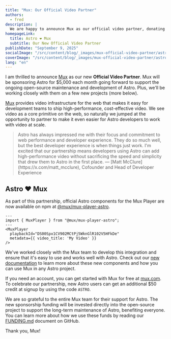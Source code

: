 ```yaml
---
title: "Mux: Our Official Video Partner"
authors:
  - fred
description: |
  We are happy to announce Mux as our official video partner, donating $5,000 each month toward the ongoing open-source maintenance and development of Astro.
homepageLink:
  title: Astro ❤️ Mux
  subtitle: Our New Official Video Partner
publishDate: "September 9, 2025"
socialImage: "/src/content/blog/_images/mux-official-video-partner/astro-mux-social.webp"
coverImage: "/src/content/blog/_images/mux-official-video-partner/astro-mux-header.webp"
lang: "en"
---
```



I am thrilled to announce [Mux](https://www.mux.com?utm_campaign=21819274-Astro&utm_source=astro) as our new **Official Video Partner**. Mux will be sponsoring Astro for $5,000 each month going forward to support the ongoing open-source maintenance and development of Astro. Plus, we'll be working closely with them on a few new projects (more below).

[Mux](https://www.mux.com?utm_campaign=21819274-Astro&utm_source=astro) provides video infrastructure for the web that makes it easy for development teams to ship high-performance, cost-effective video. We see video as a core primitive on the web, so naturally we jumped at the opportunity to partner to make it even easier for Astro developers to work with video at scale.

<Blockquote>
	<Fragment slot="quote" >
		Astro has always impressed me with their focus and commitment to web performance and developer experience. They do so much well, but the best developer experience is when things just work. I'm excited that our partnership means developers using Astro can add high-performance video without sacrificing the speed and simplicity that drew them to Astro in the first place.
	</Fragment>
	<Fragment slot="caption">
		— [Matt McClure](https://x.com/matt_mcclure), Cofounder and Head of Developer Experience
	</Fragment>
</Blockquote>

## Astro ❤️ Mux

As part of this partnership, official Astro components for the Mux Player are now available on npm at [@mux/mux-player-astro](https://www.npmjs.com/package/@mux/mux-player-astro). 

```astro
---
import { MuxPlayer } from "@mux/mux-player-astro";
---
<MuxPlayer
  playbackId="DS00Spx1CV902MCtPj5WknGlR102V5HFkDe"
  metadata={{ video_title: 'My Video' }}
/>
```

We've worked closely with the Mux team to develop this integration and ensure that it's easy to use and works well with Astro. Check out our [new documentation](https://docs.astro.build/en/guides/media/mux/) to learn more about these new components and how you can use Mux in any Astro project.

If you need an account, you can get started with Mux for free at [mux.com](https://www.mux.com?utm_campaign=21819274-Astro&utm_source=astro). To celebrate our partnership, new Astro users can get an additional $50 credit at signup by using the code `ASTRO`.

We are so grateful to the entire Mux team for their support for Astro. The new sponsorship funding will be invested directly into the open-source project to support the long-term maintenance of Astro, benefiting everyone. You can learn more about how we use these funds by reading our [FUNDING.md](https://github.com/withastro/.github/blob/main/FUNDING.md) document on GitHub.

Thank you, Mux!
